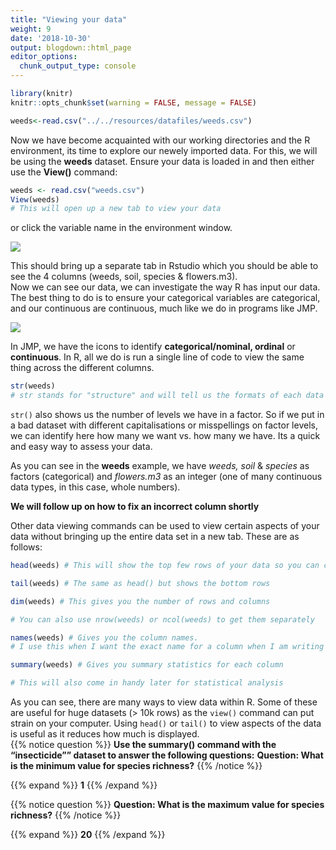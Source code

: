 ```yaml
---
title: "Viewing your data"
weight: 9
date: '2018-10-30'
output: blogdown::html_page
editor_options:
  chunk_output_type: console
---
```

```r
library(knitr)
knitr::opts_chunk$set(warning = FALSE, message = FALSE)
```
```r
weeds<-read.csv("../../resources/datafiles/weeds.csv")
```
Now we have become acquainted with our working directories and the R environment, its time to explore our newely imported data. For this, we will be using the **weeds** dataset.
Ensure your data is loaded in and then either use the **View()** command:  

```r
weeds <- read.csv("weeds.csv")
View(weeds)
# This will open up a new tab to view your data
```
    
or click the variable name in the environment window.  
  
![](/images/view.png)  

This should bring up a separate tab in Rstudio which you should be able to see the 4 columns (weeds, soil, species & flowers.m3).   
Now we can see our data, we can investigate the way R has input our data. The best thing to do is to ensure your categorical variables are categorical, and our continuous are continuous, much like we do in programs like JMP.  

![](/images/jmp_factor.png) 

In JMP, we have the icons to identify **categorical/nominal, ordinal** or **continuous**. In R, all we do is run a single line of code to view the same thing across the different columns.  

```r
str(weeds)
# str stands for "structure" and will tell us the formats of each data column, as well as the number of levels when we have a factor (categorical) column
```
  
`str()` also shows us the number of levels we have in a factor. So if we put in a bad dataset with different capitalisations or misspellings on factor levels, we can identify here how many we want vs. how many we have. Its a quick and easy way to assess your data.  

As you can see in the **weeds** example, we have *weeds, soil* & *species* as factors (categorical) and *flowers.m3* as an integer (one of many continuous data types, in this case, whole numbers).  

**We will follow up on how to fix an incorrect column shortly**

Other data viewing commands can be used to view certain aspects of your data without bringing up the entire data set in a new tab. These are as follows:  

```r
head(weeds) # This will show the top few rows of your data so you can check it without loading the entire table

tail(weeds) # The same as head() but shows the bottom rows

dim(weeds) # This gives you the number of rows and columns

# You can also use nrow(weeds) or ncol(weeds) to get them separately

names(weeds) # Gives you the column names. 
# I use this when I want the exact name for a column when I am writing analyses (you will see later how useful this can be)

summary(weeds) # Gives you summary statistics for each column

# This will also come in handy later for statistical analysis 

```
  
As you can see, there are many ways to view data within R. Some of these are useful for huge datasets (> 10k rows) as the `view()` command can put strain on your computer. Using `head()` or `tail()` to view aspects of the data is useful as it reduces how much is displayed.  
{{% notice question %}}
**Use the summary() command with the "insecticide"" dataset to answer the following questions:**
**Question: What is the minimum value for species richness?**
{{% /notice %}}

{{% expand %}}
**1**
{{% /expand %}}  

{{% notice question %}}
**Question: What is the maximum value for species richness?**
{{% /notice %}}

{{% expand %}}
**20**
{{% /expand %}}